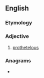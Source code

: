 ==English==

===Etymology===
{{rfe|lang=en}}

===Adjective===
{{en-adj|-}}

# [[prothetelous]]

===Anagrams===
* {{anagrams|en|plethoretic}}